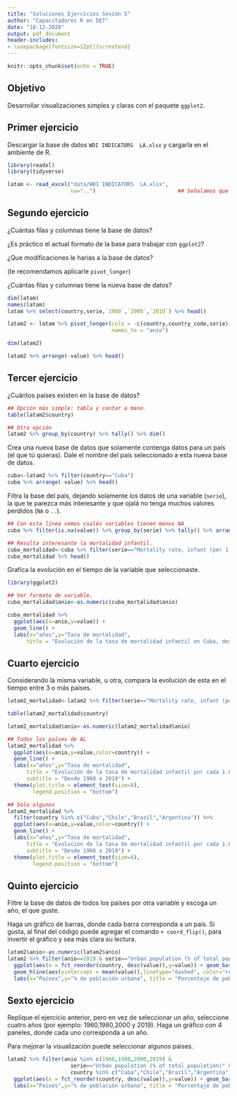 ```yaml
---
title: "Soluciones Ejercicios Sesión 5"
author: "Capacitadores R en DET"
date: "18-12-2020"
output: pdf_document
header-includes:
- \usepackage[fontsize=12pt]{scrextend}
---
```


```r
knitr::opts_chunk$set(echo = TRUE)
```

## Objetivo

Desarrollar visualizaciones simples y claras con el paquete `ggplot2`.

## Primer ejercicio

Descargar la base de datos `WDI INDICATORS  LA.xlsx` y cargarla en el ambiente de R. 

```r
library(readxl)
library(tidyverse)

latam <- read_excel("data/WDI INDICATORS  LA.xlsx",
                    na="..")                          ## Señalamos que reconozca a ".." como NA

```

## Segundo ejercicio

¿Cuántas filas y columnas tiene la base de datos?

¿Es práctico el actual formato de la base para trabajar con `ggplot2`?

¿Que modificaciones le harías a la base de datos?

(te recomendamos aplicarle `pivot_longer`)

¿Cuántas filas y columnas tiene la nueva base de datos?

```r
dim(latam)
names(latam)
latam %>% select(country,serie,`1960`,`2000`,`2010`) %>% head()
```

```r

latam2 <- latam %>% pivot_longer(cols = -c(country,country_code,serie),
                                 names_to = "anio")

dim(latam2)

latam2 %>% arrange(-value) %>% head()

```

## Tercer ejercicio

¿Cuántos países existen en la base de datos?

```r
## Opción más simple: tabla y contar a mano. 
table(latam2$country)

## Otra opción
latam2 %>% group_by(country) %>% tally() %>% dim()
```


Crea una nueva base de datos que solamente contenga datos para un país (el que tú quieras). Dale el nombre del país seleccionado a esta nueva base de datos.

```r
cuba<-latam2 %>% filter(country=="Cuba")
cuba %>% arrange(-value) %>% head()
```

Filtra la base del país, dejando solamente los datos de una variable (`serie`), la que te parezca más interesante y que ojalá no tenga muchos valores perdidos (`NA` o `..`).

```r
## Con esta línea vemos cualés variables tienen menos NA
cuba %>% filter(is.na(value)) %>% group_by(serie) %>% tally() %>% arrange(n) %>% head()

## Resulta interesante la mortalidad infantil. 
cuba_mortalidad<-cuba %>% filter(serie=="Mortality rate, infant (per 1,000 live births)")
cuba_mortalidad %>% head()
```

Grafica la evolución en el tiempo de la variable que seleccionaste. 

```r
library(ggplot2)

## Ver formato de variable. 
cuba_mortalidad$anio<-as.numeric(cuba_mortalidad$anio)

cuba_mortalidad %>% 
  ggplot(aes(x=anio,y=value)) + 
  geom_line() + 
  labs(x="años",y="Tasa de mortalidad",
      title = "Evolución de la tasa de mortalidad infantil en Cuba, desde 1960 a 2019")

```


## Cuarto ejercicio

Considerando la misma variable, u otra, compara la evolución de esta en el tiempo entre 3 o más países. 

```r

latam2_mortalidad<-latam2 %>% filter(serie=="Mortality rate, infant (per 1,000 live births)")

table(latam2_mortalidad$country)

latam2_mortalidad$anio<-as.numeric(latam2_mortalidad$anio)

## Todos los países de AL
latam2_mortalidad %>% 
  ggplot(aes(x=anio,y=value,color=country)) + 
  geom_line() + 
  labs(x="años",y="Tasa de mortalidad",
      title = "Evolución de la tasa de mortalidad infantil por cada 1.000 naciomientos en América Latina",
      subtitle = "Desde 1960 a 2019") + 
  theme(plot.title = element_text(size=8),
        legend.position = "bottom")

## Solo algunos
latam2_mortalidad %>% 
  filter(country %in% c("Cuba","Chile","Brazil","Argentina")) %>% 
  ggplot(aes(x=anio,y=value,color=country)) + 
  geom_line() + 
  labs(x="años",y="Tasa de mortalidad",
      title = "Evolución de la tasa de mortalidad infantil por cada 1.000 naciomientos en América Latina",
      subtitle = "Desde 1960 a 2019") + 
  theme(plot.title = element_text(size=8),
        legend.position = "bottom")

```


## Quinto ejercicio

Filtre la base de datos de todos los países por otra variable y escoga un año, el que guste. 

Haga un gráfico de barras, donde cada barra corresponda a un país. Si gusta, al final del código puede agregar el comando `+ coord_flip()`, para invertir el gráfico y sea más clara su lectura. 

```r
latam2$anio<-as.numeric(latam2$anio)
latam2 %>% filter(anio==2019 & serie=="Urban population (% of total population)") %>% 
  ggplot(aes(x = fct_reorder(country, desc(value)),y=value)) + geom_bar(stat = "identity") + coord_flip() +
  geom_hline(aes(yintercept = mean(value)),linetype="dashed", color="red" )+
  labs(x="Países",y="% de población urbana", title = "Porcentaje de población urbana en países de AL (2015)")

```




## Sexto ejercicio

Replique el ejercicio anterior, pero en vez de seleccionar un año, seleccione cuatro años (por ejemplo: 1960,1980,2000 y 2019). Haga un gráfico con 4 paneles, donde cada uno corresponda a un año.

Para mejorar la visualización puede seleccionar algunos países.

```r
latam2 %>% filter(anio %in% c(1960,1980,2000,2019) & 
                    serie=="Urban population (% of total population)" &
                    country %in% c("Cuba","Chile","Brazil","Argentina")) %>% 
  ggplot(aes(x = fct_reorder(country, desc(value)),y=value)) + geom_bar(stat = "identity") + facet_wrap(~as.factor(anio)) +
  labs(x="Países",y="% de población urbana", title = "Porcentaje de población urbana en países de AL (2015)")
```





